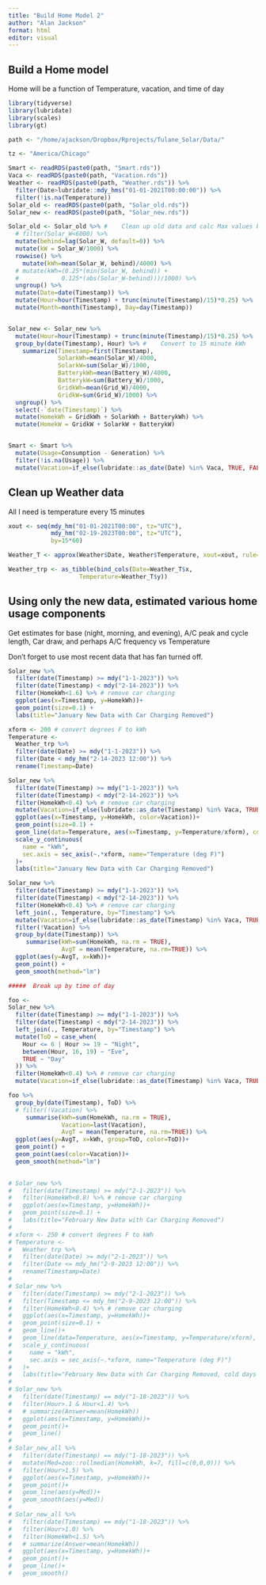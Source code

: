 ```yaml
---
title: "Build Home Model 2"
author: "Alan Jackson"
format: html
editor: visual
---
```



## Build a Home model

Home will be a function of Temperature, vacation, and time of day

```r

library(tidyverse)
library(lubridate)
library(scales)
library(gt)

path <- "/home/ajackson/Dropbox/Rprojects/Tulane_Solar/Data/"

tz <- "America/Chicago"

Smart <- readRDS(paste0(path, "Smart.rds"))
Vaca <- readRDS(paste0(path, "Vacation.rds"))
Weather <- readRDS(paste0(path, "Weather.rds")) %>% 
  filter(Date>lubridate::mdy_hms("01-01-2021T00:00:00")) %>% 
  filter(!is.na(Temperature))
Solar_old <- readRDS(paste0(path, "Solar_old.rds"))
Solar_new <- readRDS(paste0(path, "Solar_new.rds"))

Solar_old <- Solar_old %>% #    Clean up old data and calc Max values by time
  # filter(Solar_W<6000) %>% 
  mutate(behind=lag(Solar_W, default=0)) %>% 
  mutate(kW = Solar_W/1000) %>% 
  rowwise() %>% 
    mutate(kWh=mean(Solar_W, behind)/4000) %>% 
  # mutate(kWh=(0.25*(min(Solar_W, behind)) + 
  #            0.125*(abs(Solar_W-behind)))/1000) %>% 
  ungroup() %>% 
  mutate(Date=date(Timestamp)) %>%
  mutate(Hour=hour(Timestamp) + trunc(minute(Timestamp)/15)*0.25) %>% 
  mutate(Month=month(Timestamp), Day=day(Timestamp)) 


Solar_new <- Solar_new %>% 
  mutate(Hour=hour(Timestamp) + trunc(minute(Timestamp)/15)*0.25) %>% 
  group_by(date(Timestamp), Hour) %>% #    Convert to 15 minute kWh
    summarize(Timestamp=first(Timestamp),
              SolarkWh=mean(Solar_W)/4000,
              SolarkW=sum(Solar_W)/1000,
              BatterykWh=mean(Battery_W)/4000,
              BatterykW=sum(Battery_W)/1000,
              GridkWh=mean(Grid_W)/4000,
              GridkW=sum(Grid_W)/1000) %>% 
  ungroup() %>% 
  select(-`date(Timestamp)`) %>% 
  mutate(HomekWh = GridkWh + SolarkWh + BatterykWh) %>% 
  mutate(HomekW = GridkW + SolarkW + BatterykW)


Smart <- Smart %>% 
  mutate(Usage=Consumption - Generation) %>% 
  filter(!is.na(Usage)) %>% 
  mutate(Vacation=if_else(lubridate::as_date(Date) %in% Vaca, TRUE, FALSE))

```

## Clean up Weather data

All I need is temperature every 15 minutes

```r

xout <- seq(mdy_hm("01-01-2021T00:00", tz="UTC"),
            mdy_hm("02-19-2023T00:00", tz="UTC"),
            by=15*60)

Weather_T <- approx(Weather$Date, Weather$Temperature, xout=xout, rule=2)

Weather_trp <- as_tibble(bind_cols(Date=Weather_T$x, 
                    Temperature=Weather_T$y))

```

##        Using only the new data, estimated various home usage components

Get estimates for base (night, morning, and evening), A/C peak and cycle length,
Car draw, and perhaps A/C frequency vs Temperature

Don't forget to use most recent data that has fan turned off.

```r

Solar_new %>% 
  filter(date(Timestamp) >= mdy("1-1-2023")) %>%
  filter(date(Timestamp) < mdy("2-14-2023")) %>%
  filter(HomekWh<1.6) %>% # remove car charging
  ggplot(aes(x=Timestamp, y=HomekWh))+
  geom_point(size=0.1) +
  labs(title="January New Data with Car Charging Removed")

xform <- 200 # convert degrees F to kWh
Temperature <- 
  Weather_trp %>% 
  filter(date(Date) >= mdy("1-1-2023")) %>%
  filter(Date < mdy_hm("2-14-2023 12:00")) %>%
  rename(Timestamp=Date)

Solar_new %>% 
  filter(date(Timestamp) >= mdy("1-1-2023")) %>%
  filter(date(Timestamp) < mdy("2-14-2023")) %>%
  filter(HomekWh<0.4) %>% # remove car charging
  mutate(Vacation=if_else(lubridate::as_date(Timestamp) %in% Vaca, TRUE, FALSE)) %>% 
  ggplot(aes(x=Timestamp, y=HomekWh, color=Vacation))+
  geom_point(size=0.1) +
  geom_line(data=Temperature, aes(x=Timestamp, y=Temperature/xform), color="red") +
  scale_y_continuous(
    name = "kWh",
    sec.axis = sec_axis(~.*xform, name="Temperature (deg F)")
  )+
  labs(title="January New Data with Car Charging Removed")

Solar_new %>% 
  filter(date(Timestamp) >= mdy("1-1-2023")) %>%
  filter(date(Timestamp) < mdy("2-14-2023")) %>%
  filter(HomekWh<0.4) %>% # remove car charging
  left_join(., Temperature, by="Timestamp") %>% 
  mutate(Vacation=if_else(lubridate::as_date(Timestamp) %in% Vaca, TRUE, FALSE)) %>% 
  filter(!Vacation) %>% 
  group_by(date(Timestamp)) %>% 
     summarise(kWh=sum(HomekWh, na.rm = TRUE),
               AvgT = mean(Temperature, na.rm=TRUE)) %>% 
  ggplot(aes(y=AvgT, x=kWh))+
  geom_point() +
  geom_smooth(method="lm")

#####  Break up by time of day

foo <- 
Solar_new %>% 
  filter(date(Timestamp) >= mdy("1-1-2023")) %>%
  filter(date(Timestamp) < mdy("2-14-2023")) %>%
  left_join(., Temperature, by="Timestamp") %>% 
  mutate(ToD = case_when(
    Hour <= 6 | Hour >= 19 ~ "Night",
    between(Hour, 16, 19) ~ "Eve",
    TRUE ~ "Day"
  )) %>% 
  filter(HomekWh<0.4) %>% # remove car charging
  mutate(Vacation=if_else(lubridate::as_date(Timestamp) %in% Vaca, TRUE, FALSE))

foo %>% 
  group_by(date(Timestamp), ToD) %>% 
  # filter(!Vacation) %>% 
     summarise(kWh=sum(HomekWh, na.rm = TRUE),
               Vacation=last(Vacation),
               AvgT = mean(Temperature, na.rm=TRUE)) %>% 
  ggplot(aes(y=AvgT, x=kWh, group=ToD, color=ToD))+
  geom_point() +
  geom_point(aes(color=Vacation))+
  geom_smooth(method="lm")
  

# Solar_new %>% 
#   filter(date(Timestamp) >= mdy("2-1-2023")) %>%
#   filter(HomekWh<0.8) %>% # remove car charging
#   ggplot(aes(x=Timestamp, y=HomekWh))+
#   geom_point(size=0.1) +
#   labs(title="February New Data with Car Charging Removed")
# 
# xform <- 250 # convert degrees F to kWh
# Temperature <- 
#   Weather_trp %>% 
#   filter(date(Date) >= mdy("2-1-2023")) %>%
#   filter(Date <= mdy_hm("2-9-2023 12:00")) %>%
#   rename(Timestamp=Date)
# 
# Solar_new %>% 
#   filter(date(Timestamp) >= mdy("2-1-2023")) %>%
#   filter(Timestamp <= mdy_hm("2-9-2023 12:00")) %>%
#   filter(HomekWh<0.4) %>% # remove car charging
#   ggplot(aes(x=Timestamp, y=HomekWh))+
#   geom_point(size=0.1) +
#   geom_line()+
#   geom_line(data=Temperature, aes(x=Timestamp, y=Temperature/xform), color="red") +
#   scale_y_continuous(
#     name = "kWh",
#     sec.axis = sec_axis(~.*xform, name="Temperature (deg F)")
#   )+
#   labs(title="February New Data with Car Charging Removed, cold days only")
#   
# Solar_new %>% 
#   filter(date(Timestamp) == mdy("1-18-2023")) %>% 
#   filter(Hour>.1 & Hour<1.4) %>% 
#   # summarize(Answer=mean(HomekWh))
#   ggplot(aes(x=Timestamp, y=HomekWh))+
#   geom_point()+
#   geom_line()
# 
# Solar_new_all %>% 
#   filter(date(Timestamp) == mdy("1-18-2023")) %>% 
#   mutate(Med=zoo::rollmedian(HomekWh, k=7, fill=c(0,0,0))) %>% 
#   filter(Hour>1.5) %>% 
#   ggplot(aes(x=Timestamp, y=HomekWh))+
#   geom_point()+
#   geom_line(aes(y=Med))+
#   geom_smooth(aes(y=Med))
# 
# Solar_new_all %>% 
#   filter(date(Timestamp) == mdy("1-18-2023")) %>% 
#   filter(Hour>1.0) %>%
#   filter(HomekWh<1.5) %>% 
#   # summarize(Answer=mean(HomekWh))
#   ggplot(aes(x=Timestamp, y=HomekWh))+
#   geom_point()+
#   geom_line()+
#   geom_smooth()



```











